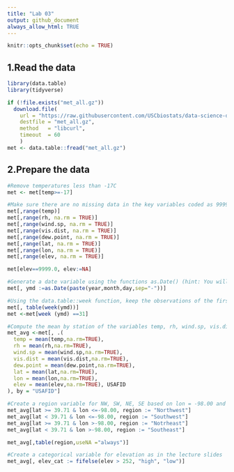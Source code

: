 ```yaml
---
title: "Lab 03"
output: github_document
always_allow_html: TRUE
---
```


```r
knitr::opts_chunk$set(echo = TRUE)
```

## 1.Read the data

```r
library(data.table)
library(tidyverse)
```


```r
if (!file.exists("met_all.gz"))
  download.file(
    url = "https://raw.githubusercontent.com/USCbiostats/data-science-data/master/02_met/met_all.gz",
    destfile = "met_all.gz",
    method   = "libcurl",
    timeout  = 60
    )
met <- data.table::fread("met_all.gz")
```

## 2.Prepare the data

```r
#Remove temperatures less than -17C
met <- met[temp>=-17]

#Make sure there are no missing data in the key variables coded as 9999, 999, etc
met[,range(temp)]
met[,range(rh, na.rm = TRUE)]
met[,range(wind.sp, na.rm = TRUE)]
met[,range(vis.dist, na.rm = TRUE)]
met[,range(dew.point, na.rm = TRUE)]
met[,range(lat, na.rm = TRUE)]
met[,range(lon, na.rm = TRUE)]
met[,range(elev, na.rm = TRUE)]

met[elev==9999.0, elev:=NA]

#Generate a date variable using the functions as.Date() (hint: You will need the following to create a date paste(year, month, day, sep = "-")).
met[, ymd :=as.Date(paste(year,month,day,sep="-"))]

#Using the data.table::week function, keep the observations of the first week of the month.
met[, table(week(ymd))]
met <-met[week (ymd) ==31]

#Compute the mean by station of the variables temp, rh, wind.sp, vis.dist, dew.point, lat, lon, and elev.
met_avg <-met[, .(
  temp = mean(temp,na.rm=TRUE),
  rh = mean(rh,na.rm=TRUE),
  wind.sp = mean(wind.sp,na.rm=TRUE),
  vis.dist = mean(vis.dist,na.rm=TRUE),
  dew.point = mean(dew.point,na.rm=TRUE),
  lat = mean(lat,na.rm=TRUE),
  lon = mean(lon,na.rm=TRUE),
  elev = mean(elev,na.rm=TRUE), USAFID
), by = "USAFID"]

#Create a region variable for NW, SW, NE, SE based on lon = -98.00 and lat = 39.71 degrees
met_avg[lat >= 39.71 & lon <=-98.00, region := "Northwest"]
met_avg[lat < 39.71 & lon <=-98.00, region := "Southwest"]
met_avg[lat >= 39.71 & lon >-98.00, region := "Notrheast"]
met_avg[lat < 39.71 & lon >-98.00, region := "Southeast"]

met_avg[,table(region,useNA ="always")]

#Create a categorical variable for elevation as in the lecture slides
met_avg[, elev_cat := fifelse(elev > 252, "high", "low")]


```

